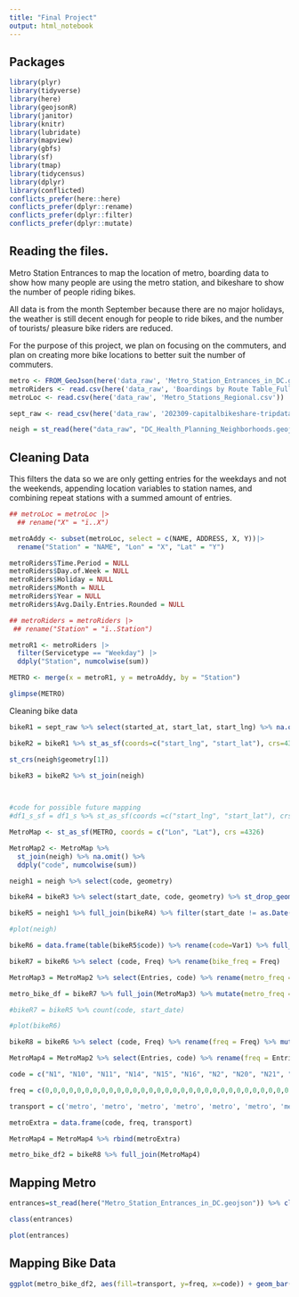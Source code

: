 ```yaml
---
title: "Final Project"
output: html_notebook
---
```


## Packages

```r
library(plyr)
library(tidyverse)
library(here)
library(geojsonR)
library(janitor)
library(knitr)
library(lubridate) 
library(mapview)
library(gbfs)
library(sf) 
library(tmap)
library(tidycensus)
library(dplyr)
library(conflicted)
conflicts_prefer(here::here)
conflicts_prefer(dplyr::rename)
conflicts_prefer(dplyr::filter)
conflicts_prefer(dplyr::mutate)

```

## Reading the files.

Metro Station Entrances to map the location of metro, boarding data to show how many people are using the metro station, and bikeshare to show the number of people riding bikes.

All data is from the month September because there are no major holidays, the weather is still decent enough for people to ride bikes, and the number of tourists/ pleasure bike riders are reduced.

For the purpose of this project, we plan on focusing on the commuters, and plan on creating more bike locations to better suit the number of commuters.

```r
metro <- FROM_GeoJson(here('data_raw', 'Metro_Station_Entrances_in_DC.geojson'))
metroRiders <- read.csv(here('data_raw', 'Boardings by Route Table_Full Data_data.csv'))
metroLoc <- read.csv(here('data_raw', 'Metro_Stations_Regional.csv')) 

sept_raw <- read_csv(here('data_raw', '202309-capitalbikeshare-tripdata.csv'))

neigh = st_read(here("data_raw", "DC_Health_Planning_Neighborhoods.geojson")) %>% clean_names()

```

## Cleaning Data

This filters the data so we are only getting entries for the weekdays and not the weekends, appending location variables to station names, and combining repeat stations with a summed amount of entries.

```r
## metroLoc = metroLoc |> 
  ## rename("X" = "ï..X")

metroAddy <- subset(metroLoc, select = c(NAME, ADDRESS, X, Y))|>
  rename("Station" = "NAME", "Lon" = "X", "Lat" = "Y")

metroRiders$Time.Period = NULL
metroRiders$Day.of.Week = NULL
metroRiders$Holiday = NULL
metroRiders$Month = NULL
metroRiders$Year = NULL
metroRiders$Avg.Daily.Entries.Rounded = NULL

## metroRiders = metroRiders |>
 ## rename("Station" = "ï..Station")

metroR1 <- metroRiders |>
  filter(Servicetype == "Weekday") |>
  ddply("Station", numcolwise(sum))

METRO <- merge(x = metroR1, y = metroAddy, by = "Station")

glimpse(METRO)

```

Cleaning bike data

```r
bikeR1 = sept_raw %>% select(started_at, start_lat, start_lng) %>% na.omit() %>% mutate(start_date=as.Date(started_at)) %>% select(start_date, start_lat, start_lng)

bikeR2 = bikeR1 %>% st_as_sf(coords=c("start_lng", "start_lat"), crs=4326)

st_crs(neigh$geometry[1])

bikeR3 = bikeR2 %>% st_join(neigh)


 
#code for possible future mapping 
#df1_s_sf = df1_s %>% st_as_sf(coords =c("start_lng", "start_lat"), crs = 4326)
```

```r
MetroMap <- st_as_sf(METRO, coords = c("Lon", "Lat"), crs =4326)

MetroMap2 <- MetroMap %>%
  st_join(neigh) %>% na.omit() %>%
  ddply("code", numcolwise(sum))
```


```r

neigh1 = neigh %>% select(code, geometry)

bikeR4 = bikeR3 %>% select(start_date, code, geometry) %>% st_drop_geometry()

bikeR5 = neigh1 %>% full_join(bikeR4) %>% filter(start_date != as.Date('2023-09-02')) %>% filter(start_date != as.Date('2023-09-03')) %>% filter(start_date != as.Date('2023-09-09')) %>% filter(start_date != as.Date('2023-09-10')) %>% filter(start_date != as.Date('2023-09-16')) %>% filter(start_date != as.Date('2023-09-17')) %>% filter(start_date != as.Date('2023-09-23')) %>% filter(start_date != as.Date('2023-09-24')) %>% filter(start_date != as.Date('2023-09-30'))
```

```r
#plot(neigh)

bikeR6 = data.frame(table(bikeR5$code)) %>% rename(code=Var1) %>% full_join(bikeR5) %>% select(code, Freq, geometry) %>% distinct() %>% na.omit()

bikeR7 = bikeR6 %>% select (code, Freq) %>% rename(bike_freq = Freq)

MetroMap3 = MetroMap2 %>% select(Entries, code) %>% rename(metro_freq = Entries)

metro_bike_df = bikeR7 %>% full_join(MetroMap3) %>% mutate(metro_freq = replace_na(metro_freq, 0))

#bikeR7 = bikeR5 %>% count(code, start_date)

#plot(bikeR6)
```

```r
bikeR8 = bikeR6 %>% select (code, Freq) %>% rename(freq = Freq) %>% mutate(transport = 'bike')

MetroMap4 = MetroMap2 %>% select(Entries, code) %>% rename(freq = Entries) %>% mutate(transport = 'metro')

code = c("N1", "N10", "N11", "N14", "N15", "N16", "N2", "N20", "N21", "N22", "N26", "N27", "N28", "N3", "N32", "N33", "N34", "N36", "N37", "N4", "N40", "N41", "N45", "N46", "N47", "N49", "N5", "N50", "N51", "N6", "N8")

freq = c(0,0,0,0,0,0,0,0,0,0,0,0,0,0,0,0,0,0,0,0,0,0,0,0,0,0,0,0,0,0,0)

transport = c('metro', 'metro', 'metro', 'metro', 'metro', 'metro', 'metro', 'metro', 'metro', 'metro', 'metro', 'metro', 'metro', 'metro', 'metro', 'metro', 'metro', 'metro', 'metro', 'metro', 'metro', 'metro', 'metro', 'metro', 'metro', 'metro', 'metro', 'metro', 'metro', 'metro', 'metro')

metroExtra = data.frame(code, freq, transport)

MetroMap4 = MetroMap4 %>% rbind(metroExtra)

metro_bike_df2 = bikeR8 %>% full_join(MetroMap4)

```


## Mapping Metro

```r
entrances=st_read(here("Metro_Station_Entrances_in_DC.geojson")) %>% clean_names()

class(entrances)

plot(entrances)
```

## Mapping Bike Data


```r

ggplot(metro_bike_df2, aes(fill=transport, y=freq, x=code)) + geom_bar(position='dodge', stat='identity')

```

